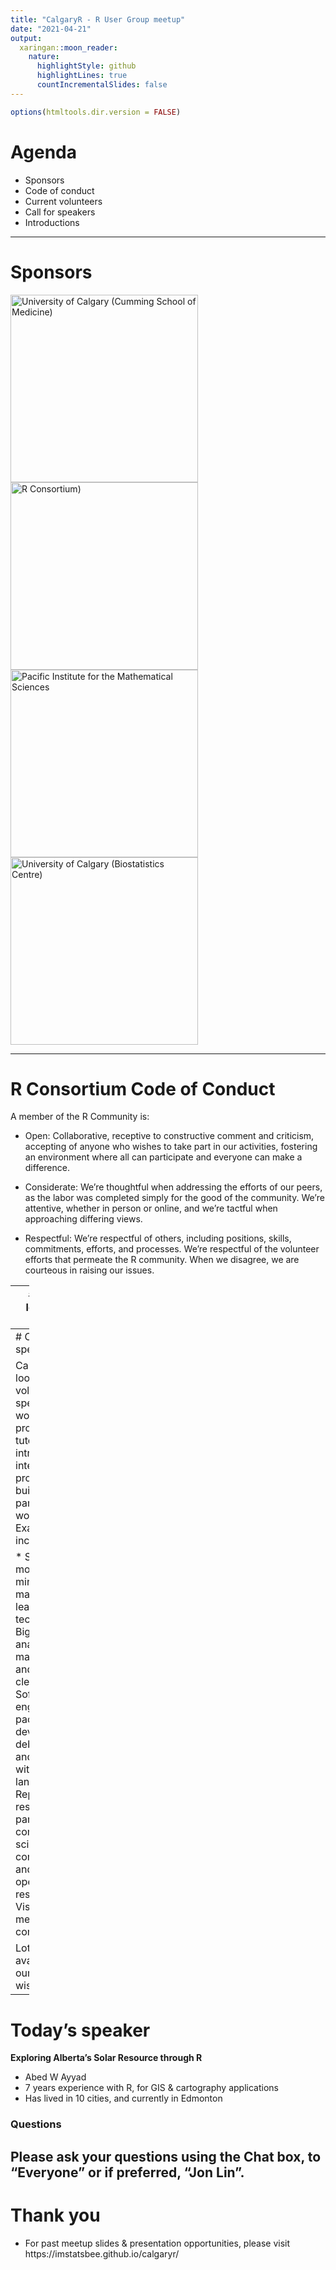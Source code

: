 ```yaml
---
title: "CalgaryR - R User Group meetup"
date: "2021-04-21"
output:
  xaringan::moon_reader:
    nature:
      highlightStyle: github
      highlightLines: true
      countIncrementalSlides: false
---
```


```r
options(htmltools.dir.version = FALSE)
```

# Agenda

* Sponsors
* Code of conduct
* Current volunteers
* Call for speakers
* Introductions

---

# Sponsors

<img src = '../img/ucchi.jpg' alt = 'University of Calgary (Cumming School of Medicine)' width = 300>
<img src = '../img/RConsortium_Horizontal_Pantone.png' alt = 'R Consortium)' width = 300>
<img src = '../img/webhorizfulllarge.png' alt = 'Pacific Institute for the Mathematical Sciences' width = 300>
<img src = '../img/ucbc.png' alt = 'University of Calgary (Biostatistics Centre)' width = 300>

---

# R Consortium Code of Conduct

A member of the R Community is:

* Open: Collaborative, receptive to constructive comment and criticism, accepting of anyone who wishes to take part in our activities, fostering an environment where all can participate and everyone can make a difference.

* Considerate: We're thoughtful when addressing the efforts of our peers, as the labor was completed simply for the good of the community. We're attentive, whether in person or online, and we're tactful when approaching differing views.

* Respectful: We're respectful of others, including positions, skills, commitments, efforts, and processes. We're respectful of the volunteer efforts that permeate the R community. When we disagree, we are courteous in raising our issues.

---
# Current leadership group

<img src = '../img/headshot/Lee, Chel Hee.jpg' alt = 'Chel Hee Lee' width = 150>
<img src = '../img/headshot/Sobchuk, Cliff.jpg' alt = 'Cliff Sobchuk)' width = 150>
<img src = '../img/headshot/Lin, Jonathan.jpg' alt = 'Jonathan Lin' width = 150>
<img src = '../img/headshot/Pablo, Adames.jpg' alt = 'Adames Pablo' width = 150>
<img src = '../img/headshot/Brosz, John.jpg' alt = 'John Brosz)' width = 150>
<img src = '../img/headshot/Chu, Byron.jpg' alt = 'Byron Chu' width = 150>

* Dylan Loader
* Jennifer Lee

---
# Call for speakers

CalgaryR is looking for voluntary speakers who would like to provide a tutorial, introduce an interesting problem, or build a partnership to work together. Examples include:

* Statistical modeling, data mining, and machine learning techniques
* Big data analysis, management, and data cleaning
* Software engineering, package development, debugging, and interfacing with other languages
* Reproducible research, parallel computing, scientific computing, and operational research
* Visualization methods and communication

Lots of topics available on our CalgaryR wishlist!

---
# Today's speaker

**Exploring Alberta’s Solar Resource through R**

* Abed W Ayyad
* 7 years experience with R, for GIS & cartography applications
* Has lived in 10 cities, and currently in Edmonton

### Questions

Please ask your questions using the Chat box, to "Everyone" or if preferred, "Jon Lin".
---
# Thank you

* For past meetup slides & presentation opportunities, please visit https://imstatsbee.github.io/calgaryr/